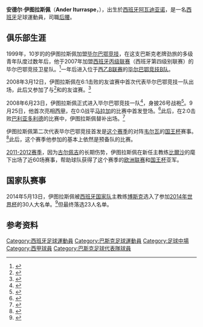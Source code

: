 {{noteTA|G1=Football|G2=西甲
|1=zh-hans:伊图拉斯佩;zh-hk:伊度拉斯比;zh-tw:伊图拉斯佩;
|2=zh-hans:安德尔;zh-hk:安達;zh-tw:安德爾;
|3=zh-hans:古尔佩吉;zh-hk:古柏治;zh-tw:古爾佩吉;
}}
{{Infobox football biography
| name = 安德尔·伊图拉斯佩<br>Ander Iturraspe
| image = Ander Iturraspe 2015.jpg 
| caption = 
| fullname = Ander Iturraspe Derteano
| birth_date = {{birth date and age|1989|03|08|df=y}}
| birth_place = 西班牙[[阿瓦迪亚诺|阿瓦迪亚诺]]
| height = {{height|m=1.87}}
| position = [[中场#.E9.98.B2.E5.AE.88.E4.B8.AD.E5.A0.B4|后腰]]
| currentclub = 
| clubnumber = 
| youthyears1 = 1998–1999 | youthclubs1 = CP Matiena
| youthyears2 = 1999–2003 | youthclubs2 = [[毕尔巴鄂竞技俱乐部|毕尔巴鄂]]
| youthyears3 = 2003–2004 | youthclubs3 = 阿瓦迪亚诺
| youthyears4 = 2004–2007 | youthclubs4 = [[毕尔巴鄂竞技俱乐部|毕尔巴鄂]]
| years1 = 2007–2008 | clubs1 = {{tsl|en|CD Basconia||巴斯克尼亚}} | caps1 = 30 | goals1 = 1
| years2 = 2012–2013 | clubs2 = [[畢爾包體育會B隊|畢爾包B隊]] | caps2 = 40 | goals2 = 1
| years3 = 2008–2019 | clubs3 = [[毕尔巴鄂竞技俱乐部|毕尔巴鄂]] | caps3 = 232 | goals3 = 3
| years4 = 2019–2020 | clubs4 = [[皇家西班牙人體育俱樂部|西班牙人]] | caps4 = 8 | goals4 = 0
| nationalyears1 = 2012 | nationalteam1 = [[西班牙23歲以下國家足球隊|西班牙U23]] | nationalcaps1 = 1 | nationalgoals1 = 0
| nationalyears2 = 2014 | nationalteam2 = [[西班牙國家足球隊|西班牙]] | nationalcaps2 = 2 | nationalgoals2 = 0
| nationalyears3 = 2011– | nationalteam3 = [[巴斯克足球代表队|巴斯克]] | nationalcaps3 = 6 | nationalgoals3 = 0
| club-update = 2014年5月11日
| ntupdate = 2015年5月11日
}}

'''安德尔·伊图拉斯佩'''（'''Ander Iturraspe'''，{{bd|1989年|3月8日||}}），出生於[[西班牙|西班牙]][[阿瓦迪亚诺|阿瓦迪亚诺]]，是一名[[西班牙|西班牙]]足球運動員，司職[[中场#.E9.98.B2.E5.AE.88.E4.B8.AD.E5.A0.B4|后腰]]。

==俱乐部生涯==
1999年，10岁的的伊图拉斯佩加盟[[毕尔巴鄂竞技|毕尔巴鄂竞技]]，在这支巴斯克老牌劲旅的多级青年队度过数年后，他于2007年加盟[[西班牙足球丙级联赛|西班牙丙级联赛]]（西班牙第四级别联赛）的毕尔巴鄂竞技卫星队{{tsl|en|CD Basconia||巴斯克尼亚}}。<ref>{{cite news|url=http://www.athletic-club.net/web/main.asp?a=0&b=1&c=2&d=1000&berria=5654&idi=2|title=The 2007–08 Bilbao Athletic and Baskonia teams|publisher=Athletic Bilbao|date=10 July 2007|accessdate=15 December 2008|archive-url=https://web.archive.org/web/20141222074256/http://www.athletic-club.net/web/main.asp?a=0&b=1&c=2&d=1000&berria=5654&idi=2|archive-date=2014-12-22|dead-url=yes}}</ref>一年后进入位于[[西班牙足球乙二级联赛|西乙B联赛]]的[[毕尔巴鄂竞技|毕尔巴鄂竞技B队]]。

2008年3月12日，伊图拉斯佩在6:1击败{{tsl|en|Zalla UC||萨莉亚}}的友谊赛中首次代表毕尔巴鄂竞技一队出场，此后又参加了与{{tsl|en|Club Portugalete||波图加莱特}}<ref>{{cite news|url=http://www.athletic-club.net/web/main.asp?a=0&b=1&c=2&d=1000&berria=6709&idi=2|title=Portugalete 1 Athletic Club 2|publisher=Athletic Bilbao|date=16 April 2008|accessdate=15 December 2008|archive-url=https://web.archive.org/web/20110716140104/http://www.athletic-club.net/web/main.asp?a=0&b=1&c=2&d=1000&berria=6709&idi=2|archive-date=2011-07-16|dead-url=yes}}</ref>和{{tsl|en|Aviron Bayonnais FC||阿维隆巴约纳}}的友谊赛。<ref>{{cite news|url=http://www.athletic-club.net/web/main.asp?a=0&b=1&c=2&d=1000&berria=6821&idi=2|title=Aviron 1 – Athletic Club 1|publisher=Athletic Bilbao|date=14 May 2008|accessdate=14 May 2008|archive-url=https://web.archive.org/web/20110716140121/http://www.athletic-club.net/web/main.asp?a=0&b=1&c=2&d=1000&berria=6821&idi=2|archive-date=2011-07-16|dead-url=yes}}</ref>

2008年6月23日，伊图拉斯佩正式进入毕尔巴鄂竞技一队<ref>{{cite news|url=http://www.athletic-club.net/web/main.asp?a=0&b=1&c=2&d=1000&berria=6910&idi=2|title=Baskonia and Bilbao Athletic, signings and departures|publisher=Athletic Bilbao|date=23 June 2008|accessdate=15 December 2008|archive-url=https://web.archive.org/web/20110716140134/http://www.athletic-club.net/web/main.asp?a=0&b=1&c=2&d=1000&berria=6910&idi=2|archive-date=2011-07-16|dead-url=yes}}</ref>，身披26号战袍<ref>{{cite news|url=http://www.athletic-club.net/web/main.asp?a=0&b=1&c=2&d=1000&berria=7062&idi=2|title=Numbers 2008–09|publisher=Athletic Bilbao|date=26 August 2008|accessdate=15 December 2008|archive-url=https://web.archive.org/web/20141222080900/http://www.athletic-club.net/web/main.asp?a=0&b=1&c=2&d=1000&berria=7062&idi=2|archive-date=2014-12-22|dead-url=yes}}</ref>。9月25日，他首次亮相[[西班牙足球甲级联赛|西甲]]，在0:0战平[[马拉加足球俱乐部|马拉加]]的比赛中首发登场。<ref>{{cite news|url=http://www.athletic-club.net/web/main.asp?a=0&b=1&c=2&d=1000&berria=7125&idi=2|title=Málaga CF 0-Athletic Club 0: First point|publisher=Athletic Bilbao|date=14 September 2008|accessdate=15 December 2008|archive-url=https://web.archive.org/web/20110928024105/http://www.athletic-club.net/web/main.asp?a=0&b=1&c=2&d=1000&berria=7125&idi=2|archive-date=2011-09-28|dead-url=yes}}</ref>此后，在2:0击败[[皇家巴利亚多利德足球俱乐部|巴利亚多利德]]的比赛中，伊图拉斯佩替补出场。<ref>{{cite news|url=http://www.athletic-club.net/web/main.asp?a=0&b=1&c=2&d=1000&berria=7151&idi=2|title=Athletic Club 2-Real Valladolid 0: First and well deserved victory|publisher=Athletic Bilbao|date=21 September 2008|accessdate=15 December 2008|archive-url=https://web.archive.org/web/20141222072542/http://www.athletic-club.net/web/main.asp?a=0&b=1&c=2&d=1000&berria=7151&idi=2|archive-date=2014-12-22|dead-url=yes}}</ref>

伊图拉斯佩第二次代表毕尔巴鄂竞技首发是[[2008年至2009年西班牙國王盃|这个赛季]]的对阵[[韦尔瓦足球俱乐部|韦尔瓦]]的[[西班牙国王杯|国王杯]]赛事。<ref>{{cite news|url=http://www.athletic-club.net/web/main.asp?a=0&b=1&c=2&d=1000&berria=7333&idi=2|title=Qualified for the Round of 16|publisher=Athletic Bilbao|date=12 November 2008|accessdate=15 December 2008|archive-url=https://web.archive.org/web/20141222080857/http://www.athletic-club.net/web/main.asp?a=0&b=1&c=2&d=1000&berria=7333&idi=2|archive-date=2014-12-22|dead-url=yes}}</ref>此后，这个赛季他参加的基本上依然是预备队的比赛。

[[2011–12赛季西班牙足球甲级联赛|2011-2012赛季]]，因为[[卡洛斯·古尔佩吉|古尔佩吉]]的长期伤势，伊图拉斯佩在新任主教练[[馬些路·比爾沙|比爾沙]]的麾下出场了近60场赛事，帮助球队获得了这个赛季的[[2011–12年歐霸盃|欧洲联赛]]和[[2011年至2012年西班牙国王杯足球赛|国王杯]]亚军。

==国家队赛事==
2014年5月13日，伊图拉斯佩被[[西班牙国家足球队|西班牙国家队]]主教练[[比森特·德尔·博斯克|博斯克]]选入了参加[[2014年世界盃足球賽|2014年世界杯]]的30人大名单。<ref>{{Cite web |url=http://deportes.elpais.com/deportes/2014/05/13/actualidad/1399980392_368352.html |title=Del Bosque descarta a Arbeloa y cita a Carvajal |access-date=2014-05-26 |archive-date=2016-03-04 |archive-url=https://web.archive.org/web/20160304114640/http://deportes.elpais.com/deportes/2014/05/13/actualidad/1399980392_368352.html |dead-url=no }}</ref>但最终落选23人名单。

==参考资料==
{{reflist|2}}

{{DEFAULTSORT: Iturraspe, Ander}}
[[Category:西班牙足球運動員|Category:西班牙足球運動員]]
[[Category:巴斯克足球運動員|Category:巴斯克足球運動員]]
[[Category:足球中場|Category:足球中場]]
[[Category:西甲球員|Category:西甲球員]]
[[Category:巴斯克足球代表隊球員|Category:巴斯克足球代表隊球員]]